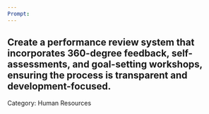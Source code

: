 ```yaml
---
Prompt:
---
```

Create a performance review system that incorporates 360-degree feedback, self-assessments, and goal-setting workshops, ensuring the process is transparent and development-focused.
---
Category: Human Resources
